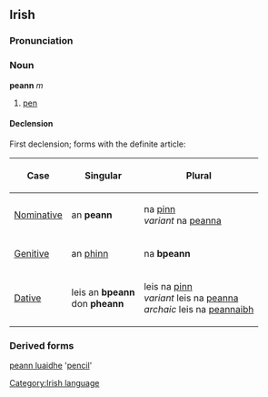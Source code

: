 ==Irish==
===Pronunciation===
{{IPA|[p&#690;ɑːn]}}
===Noun===
'''peann''' ''m''
#[[pen]]
====Declension====
First declension; forms with the definite article:
{|{{prettytable100}}
!Case
!Singular
!Plural
|-
| [[Nominative]]
| an '''peann'''
| na [[pinn]]<br>''variant'' na [[peanna]]
|-
| [[Genitive]]
| an [[pinn|phinn]]
| na '''bpeann'''
|-
| [[Dative]]
| leis an '''bpeann'''<br>don '''pheann'''
| leis na [[pinn]]<br>''variant'' leis na [[peanna]]<br>''archaic'' leis na [[peannaibh]]
|}

===Derived forms===
[[peann luaidhe]] '[[pencil]]'

[[Category:Irish language]]